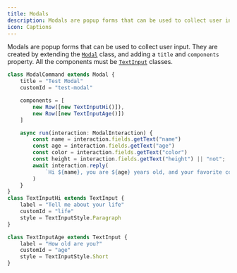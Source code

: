 ```yaml
---
title: Modals
description: Modals are popup forms that can be used to collect user input.
icon: Captions
---
```


Modals are popup forms that can be used to collect user input. They are created by extending the [`Modal`](/carbon/api/index/classes/Modal) class, and adding a `title` and `components` property. All the components must be [`TextInput`](/carbon/api/index/classes/TextInput) classes.

```ts title="src/commands/modal.ts"
class ModalCommand extends Modal {
    title = "Test Modal"
    customId = "test-modal"

	components = [
		new Row([new TextInputHi()]),
		new Row([new TextInputAge()])
	]

    async run(interaction: ModalInteraction) {
        const name = interaction.fields.getText("name")
        const age = interaction.fields.getText("age")
        const color = interaction.fields.getText("color")
        const height = interaction.fields.getText("height") || "not";
        await interaction.reply(
            `Hi ${name}, you are ${age} years old, and your favorite color is ${color}. You are ${height} tall.`
        )
    }
}
class TextInputHi extends TextInput {
    label = "Tell me about your life"
    customId = "life"
    style = TextInputStyle.Paragraph
}

class TextInputAge extends TextInput {
    label = "How old are you?"
    customId = "age"
    style = TextInputStyle.Short
}
```
